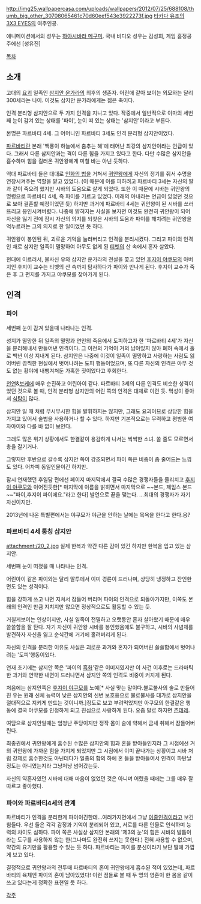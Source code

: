 http://img25.wallpapercasa.com/uploads/wallpapers/2012/07/25/688108/thumb_big_other_30708065461c70d60eef543e3922273f.jpg
[[타카다 유조]]의 [[3X3 EYES]]의 여주인공.

애니메이션에서의 성우는 [[하야시바라 메구미]]. 국내 비디오 성우는 김성희, 게임 흡정공주에선 [성유진]

[[목차]]
== 소개 ==
고대의 [[요괴]] 일족인 [[삼지안 운가라]]의 최후의 생존자. 어린애 같아 보이는 외모와는 달리 300세라는 나이. 이것도 삼지안 운가라에게는 젊은 축이다.

인격 분리형 삼지안으로 두 가지 인격을 지니고 있다. 작중에서 일반적으로 이마의 세번째 눈이 감겨 있는 상태를 '파이', 눈이 떠 있는 상태는 '삼지안'이라고 부른다.

본명은 파르바티 4세. 그 어머니인 파르바티 3세도 인격 분리형 삼지안이었다.

[[파르바티]]란 본래 '백룡이 하늘에서 춤추는 해'에 태어난 최강의 삼지안이라는 언급이 있다. 그래서 다른 삼지안과는 격이 다른 힘을 가지고 있다고 한다. 다만 수많은 삼지안을 흡수하며 힘을 길러온 귀안왕에게 미칠 바는 아닌 듯하다.

역대 파르바티 들은 대대로 [[인화의 법]]을 거쳐서 [[귀안왕]]에게 자신의 정기를 줘서 수명을 연장시켜주는 역할을 맡고 있었다. (이 때문에 이를 피하려고 파르바티 3세는 자신의 딸과 같이 죽으려 했지만 시바의 도움으로 살게 되었다. 또한 이 때문에 시바는 귀안왕의 명령으로 파르바티 4세, 즉 파이를 기르고 있었다. 미래의 아내라는 언급이 있었던 것으로 보아 결혼할 예정이었던 듯) 하지만 과거에 파르바티 4세는 귀안왕이 된 시바를 쓰러뜨리고 봉인시켜버렸다. 나중에 밝혀지는 사실을 보자면 이것도 완전히 귀안왕이 되어 자신을 잃기 전에 잠시 자신의 의지를 되찾은 시바의 도움과 파이를 해치려는 귀안왕을 억누르려는 그의 의지로 한 일이었던 듯 하다.

귀안왕이 봉인된 뒤, 괴로운 기억을 눌러버리고 인격을 분리시켰다. 그리고 파이의 인격인 채로 삼지안 일족이 멸망하여 아무도 없게 된 [[티벳]]의 산 속에서 혼자 살았다.

현대에 이르러서, 불사신 우와 삼지안 운가라의 전설을 쫓고 있던 [[후지이 야쿠모]]의 아버지인 후지이 교수는 티벳의 산 속까지 탐사하다가 파이와 만나게 된다. 후지이 교수가 죽은 후 그 편지를 가지고 야쿠모를 찾아가게 된다.

== 인격 ==
=== 파이 ===
세번째 눈이 감겨 있을때 나타나는 인격.

성지가 멸망한 뒤 일족의 멸망과 연인의 죽음에서 도피하고자 한 '파르바티 4세'가 자신을 분리해내서 만들어낸 인격이다. 그 이전의 기억이 거의 남아있지 않아 폐허 속에서 홀로 백년 이상 지내게 된다. 삼지안은 나중에 이것이 일족이 멸망하고 사랑하는 사람도 잃어버린 끔찍한 현실에서 벗어나려는 도피 행동이었으며, 또 다른 자신의 인격은 아무 것도 없는 황야에 내팽겨쳐둔 가혹한 짓이었다고 후회한다.

[[천연]]&[[보케]]에 매우 순진하고 어린아이 같다. 파르바티 3세의 다른 인격도 비슷한 성격이었던 것으로 볼 때, 인격 분리형 삼지안의 어린 쪽의 인격은 대체로 이런 듯. 먹성이 좋아서 [[식탐]]이 많다.

삼지안 일 때 처럼 무시무시한 힘을 발휘하지는 않지만, 그래도 요괴이므로 상당한 힘을 가지고 있어서 술법을 사용하거나 할 수 있다. 하지만 기본적으로는 무력하고 평범한 여자아이와 다를 바 없이 보인다.

그래도 많은 위기 상황에서도 한결같이 용감하게 나서는 씩씩한 소녀. 쏠 줄도 모르면서 총을 갈기거나.

그렇지만 후반으로 갈수록 삼지안 쪽이 강조되면서 파이 쪽은 비중이 좀 줄어드는 느낌도 있다. 어차피 동일인물이긴 하지만.

잠시 연재했던 후일담 편에선 페이지 마지막에서 결국 수많은 경쟁자들을 물리치고 [[후지이 야쿠모]]와 이어진듯한[* 마지막에 이름을 밝히면서 마지막으로 ~~본드, 제임스 본드~~"파이,후지이 파이에요."라고 한다] 발언으로 끝을 맺는다.
...최대의 경쟁자가 자기 자신이지만.

2013년에 나온 특별편에서는 야쿠모가 야근을 안하는 날에는 목욕을 한다고 한다.응?

=== 파르바티 4세 통칭 삼지안 ===
attachment:/20_2.jpg
실제 한복과 약간 다른 감이 있긴 하지만 한복을 입고 있는 삼지안. 

세번째 눈이 떠졌을 때 나타나는 인격.

어린아이 같은 파이와는 달리 말투에서 이미 경륜이 드러나며, 상당히 냉정하고 잔인한 면도 있는 성격이다.

힘을 강하게 쓰고 나면 지쳐서 잠들어 버리며 파이의 인격으로 되돌아가지만, 이쪽도 본래의 인격인 만큼 지치지만 않으면 정상적으로도 활동할 수 있는 듯.

거칠게보이는 인상이지만, 사실 일족이 전멸하고 오랫동안 혼자 살아왔기 때문에 매우 쓸쓸함을 잘 탄다. 자기 자신이 귀안왕 시바를 봉인했음에도 불구하고, 시바의 사념체를 발견하자 자신을 잃고 순식간에 거기에 홀려버리게 된다.

자신의 인격을 분리한 이유도 사실은 괴로운 과거와 혼자가 되어버린 쓸쓸함에서 벗어나려는 '도피'행동이었다.

연재 초기에는 삼지안 쪽은 '파이의 [[흑화]]'같은 이미지였지만 이 사건 이후로는 드라마틱한 과거와 연약한 내면이 드러나면서 삼지안 쪽의 인격도 비중이 커지게 된다.

처음에는 삼지안쪽은 [[후지이 야쿠모]]를 노예[* 사실 맞는 말이다.불로불사의 술로 만들어진 우는 원래 신체 능력이 낮은 삼지안의 신변 보호용으로 불로불사를 대가로 삼지안을 절대적으로 지키게 만드는 것이니까.]정도로 보고 부려먹었지만 아쿠모의 한결같은 행동에 결국 야쿠모를 인정하게 되고 진심으로 사랑하게 된다. 요즘 말로 하자면 [[츤데레]].

여담으로 삼지안일때는 엄청난 주당이지만 정작 몸이 술에 약해서 금새 취해서 잠들어버린다.

최종권에서 귀안왕에게 흡수된 수많은 삼지안의 힘과 혼을 받아들인지라 그 시점에선 거의 귀안왕에 가까운 힘을 가지게 되었지만 그 시점에서 이미 끝나가는 상황이고 시바 처럼 강제로 흡수한것도 아닌데다가 일종의 합의 하에 혼 들을 받아들여서 인격이 파탄날 정도는 아니였는지라 그냥저냥 넘어갔는듯. 

자신의 약혼자였던 시바에 대해 마음이 없었던 것은 아니며 어렸을 때에는 그를 매우 잘 따르고 좋아했다. 


=== 파이와 파르바티4세의 관계 ===
파르바티가 인격을 분리한게 파이이긴한데...여러가지면에서 그냥 [[이중인격]]이라고 보긴 힘들다. 우선 둘은 각각 감정과 기억이 분리되어 있고, 서로를 다른 인물로 인식하며 능력의 차이도 심하다. 파이 쪽은 사실상 삼지안 본래의 '제3의 눈'의 힘은 시바의 발톱이라는 도구를 사용하지 않는 한(그나마도 완전히 쓰지는 못한다.) 전혀 사용할 수 없으며, 약간의 요기만을 활용할 수 있는 듯 하다. 파르바티는 파이를 분신이라기 보단 딸에 가깝게 보고 있다.

결정적으로 귀안왕과의 전투때 파르바티의 혼이 귀안왕에게 흡수된 적이 있었는데, 파르바티의 육체엔 파이의 혼이 남아있었다! 이런 점들로 볼 때 두 명의 영혼이 한 몸을 같이 쓰고 있다는게 정확한 표현일 듯 하다.

[[각주]]

